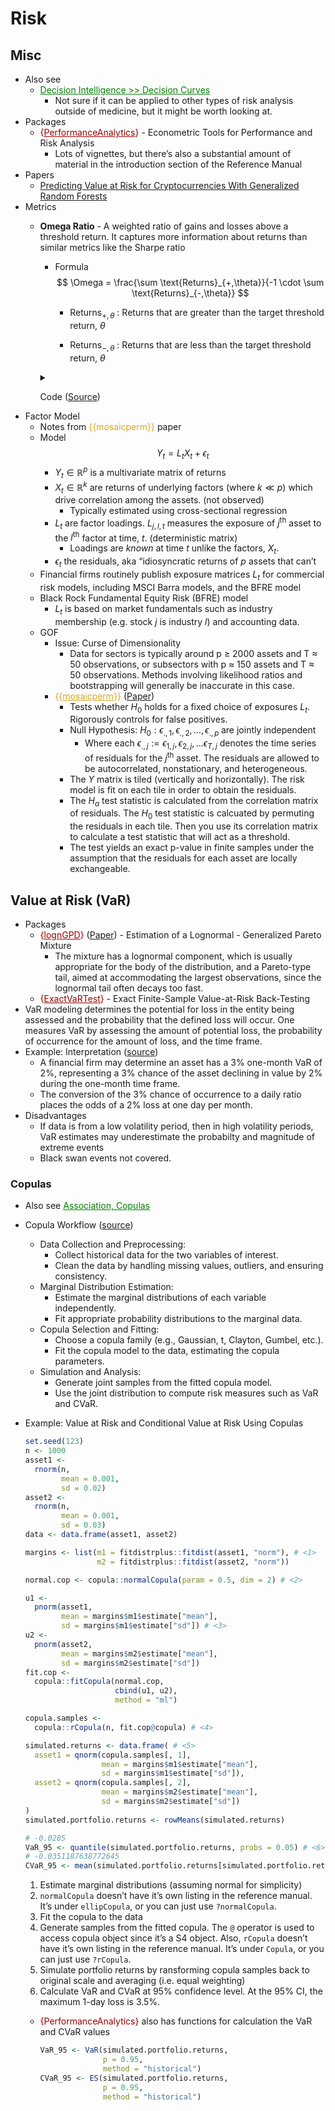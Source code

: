 # Risk {#sec-finance-risk .unnumbered}

## Misc {#sec-finance-risk-misc .unnumbered}

-   Also see
    -   [Decision Intelligence \>\> Decision Curves](https://ercbk.github.io/Data-Science-Notebook/qmd/decision-intelligence.html#sec-decint-deccurv){style="color: green"}
        -   Not sure if it can be applied to other types of risk analysis outside of medicine, but it might be worth looking at.
-   Packages
    -   [{]{style="color: #990000"}[PerformanceAnalytics](https://cran.r-project.org/web/packages/PerformanceAnalytics/index.html){style="color: #990000"}[}]{style="color: #990000"} - Econometric Tools for Performance and Risk Analysis
        -   Lots of vignettes, but there's also a substantial amount of material in the introduction section of the Reference Manual
-   Papers
    -   [Predicting Value at Risk for Cryptocurrencies With Generalized Random Forests](https://arxiv.org/abs/2203.08224)
-   Metrics
    -   **Omega Ratio** - A weighted ratio of gains and losses above a threshold return. It captures more information about returns than similar metrics like the Sharpe ratio

        -   Formula\
            $$
            \Omega = \frac{\sum \text{Returns}_{+,\theta}}{-1 \cdot \sum \text{Returns}_{-,\theta}}
            $$

            -   $\text{Returns}_{+, \theta}$ : Returns that are greater than the target threshold return, $\theta$

            -   $\text{Returns}_{-,\theta}$ : Returns that are less than the target threshold return, $\theta$

        <Details>

        <Summary>Code ([Source](https://github.com/quant-science/sunday-quant-scientist/blob/main/QS030-omega/01_omega.py))</Summary>

        ``` python
        import yfinance as yf
        import numpy as np
        # Download the stock data for AAPL from Yahoo Finance for the specified date range
        data = yf.download("AAPL", start="2020-01-01", end="2021-12-31")
        returns = data["Adj Close"].pct_change()
        # Calculate the Omega ratio of a strategy's returns
        def omega_ratio(returns, required_return=0.0):
            """Determines the Omega ratio of a strategy.
            Parameters
            ----------
            returns : pd.Series or np.ndarray
                Daily returns of the strategy, noncumulative.
            required_return : float, optional
                Minimum acceptance return of the investor. Threshold over which to
                consider positive vs negative returns. It will be converted to a
                value appropriate for the period of the returns. E.g. An annual minimum
                acceptable return of 100 will translate to a minimum acceptable
                return of 0.018.
            Returns
            -------
            omega_ratio : float
            Note
            -----
            See https://en.wikipedia.org/wiki/Omega_ratio for more details.
            """
            # Convert the required return to a daily return threshold
            return_threshold = (1 + required_return) ** (1 / 252) - 1
            # Calculate the difference between returns and the return threshold
            returns_less_thresh = returns - return_threshold
            # Calculate the numerator as the sum of positive returns above the threshold
            numer = sum(returns_less_thresh[returns_less_thresh > 0.0])
            # Calculate the denominator as the absolute sum of negative returns below the threshold
            denom = -1.0 * sum(returns_less_thresh[returns_less_thresh < 0.0])
            # Return the Omega ratio if the denominator is positive; otherwise, return NaN
            if denom > 0.0:
                return numer / denom
            else:
                return np.nan
        # Calculate the Omega ratio for the given returns and required return
        omega_ratio(returns, 0.07)
        # Compute and plot the rolling 30-day Omega ratio of the returns
        returns.rolling(30).apply(omega_ratio).plot()
        # Plot a histogram of the daily returns to visualize their distribution
        returns.hist(bins=50)
        ```

        </Details>
-   Factor Model
    -   Notes from [{{mosaicperm}}]{style="color: goldenrod"} paper
    -   Model\
        $$
        Y_t = L_t X_t + \epsilon_t
        $$
        -   $Y_t \in \mathbb{R}^p$ is a multivariate matrix of returns
        -   $X_t \in \mathbb{R}^k$ are returns of underlying factors (where $k \ll p$) which drive correlation among the assets. (not observed)
            -   Typically estimated using cross-sectional regression
        -   $L_t$ are factor loadings. $L_{j,l,t}$ measures the exposure of $j^{\text{th}}$ asset to the $l^{\text{th}}$ factor at time, $t$. (deterministic matrix)
            -   Loadings are *known* at time $t$ unlike the factors, $X_t$.
        -   $\epsilon_t$ the residuals, aka "idiosyncratic returns of $p$ assets that can't
    -   Financial firms routinely publish exposure matrices $L_t$ for commercial risk models, including MSCI Barra models, and the BFRE model
    -   Black Rock Fundamental Equity Risk (BFRE) model
        -   $L_t$ is based on market fundamentals such as industry membership (e.g. stock $j$ is industry $l$) and accounting data.
    -   GOF
        -   Issue: Curse of Dimensionality
            -   Data for sectors is typically around p ≥ 2000 assets and T ≈ 50 observations, or subsectors with p ≈ 150 assets and T ≈ 50 observations. Methods involving likelihood ratios and bootstrapping will generally be inaccurate in this case.
        -   [{{]{style="color: goldenrod"}[mosaicperm](https://mosaicperm.readthedocs.io/en/latest/){style="color: goldenrod"}[}}]{style="color: goldenrod"} ([Paper](https://arxiv.org/abs/2404.15017))
            -   Tests whether $H_0$ holds for a fixed choice of exposures $L_t$. Rigorously controls for false positives.
            -   Null Hypothesis: $H_0: \epsilon_{.,1}, \epsilon_{.,2}, \ldots, \epsilon_{.,p} \; \text{are jointly independent}$
                -   Where each $\epsilon_{.,j} := \epsilon_{1,j}, \epsilon_{2,j}, \ldots \epsilon_{T,j}$ denotes the time series of residuals for the $j^\text{th}$ asset. The residuals are allowed to be autocorrelated, nonstationary, and heterogeneous.
            -   The $Y$ matrix is tiled (vertically and horizontally). The risk model is fit on each tile in order to obtain the residuals.
            -   The $H_a$ test statistic is calculated from the correlation matrix of residuals. The $H_0$ test statistic is calcuated by permuting the residuals in each tile. Then you use its correlation matrix to calculate a test statistic that will act as a threshold.
            -   The test yields an exact p-value in finite samples under the assumption that the residuals for each asset are locally exchangeable.

## Value at Risk (VaR) {#sec-finance-risk-var .unnumbered}

-   Packages
    -   [{]{style="color: #990000"}[lognGPD](https://cran.r-project.org/web/packages/lognGPD/index.html){style="color: #990000"}[}]{style="color: #990000"} ([Paper](https://arxiv.org/abs/2505.22507)) - Estimation of a Lognormal - Generalized Pareto Mixture
        -   The mixture has a lognormal component, which is usually appropriate for the body of the distribution, and a Pareto-type tail, aimed at accommodating the largest observations, since the lognormal tail often decays too fast.
    -   [{]{style="color: #990000"}[ExactVaRTest](https://cran.r-project.org/web/packages/ExactVaRTest/index.html){style="color: #990000"}[}]{style="color: #990000"} - Exact Finite-Sample Value-at-Risk Back-Testing
-   VaR modeling determines the potential for loss in the entity being assessed and the probability that the defined loss will occur. One measures VaR by assessing the amount of potential loss, the probability of occurrence for the amount of loss, and the time frame.
-   [Example]{.ribbon-highlight}: Interpretation ([source](https://www.investopedia.com/terms/v/var.asp))
    -   A financial firm may determine an asset has a 3% one-month VaR of 2%, representing a 3% chance of the asset declining in value by 2% during the one-month time frame.
    -   The conversion of the 3% chance of occurrence to a daily ratio places the odds of a 2% loss at one day per month.
-   Disadvantages
    -   If data is from a low volatility period, then in high volatility periods, VaR estimates may underestimate the probabilty and magnitude of extreme events
    -   Black swan events not covered.

### Copulas {#sec-finance-risk-var-cop .unnumbered}

-   Also see [Association, Copulas](https://ercbk.github.io/Data-Science-Notebook/qmd/association-copulas.html){style="color: green"}

-   Copula Workflow ([source](https://chatgpt.com/share/4a17c9f3-e3ec-4ebc-8b9e-fcc38a583dfc))

    -   Data Collection and Preprocessing:
        -   Collect historical data for the two variables of interest.
        -   Clean the data by handling missing values, outliers, and ensuring consistency.
    -   Marginal Distribution Estimation:
        -   Estimate the marginal distributions of each variable independently.
        -   Fit appropriate probability distributions to the marginal data.
    -   Copula Selection and Fitting:
        -   Choose a copula family (e.g., Gaussian, t, Clayton, Gumbel, etc.).
        -   Fit the copula model to the data, estimating the copula parameters.
    -   Simulation and Analysis:
        -   Generate joint samples from the fitted copula model.
        -   Use the joint distribution to compute risk measures such as VaR and CVaR.

-   [Example]{.ribbon-highlight}: Value at Risk and Conditional Value at Risk Using Copulas

    ``` r
    set.seed(123)
    n <- 1000
    asset1 <- 
      rnorm(n, 
            mean = 0.001, 
            sd = 0.02)
    asset2 <- 
      rnorm(n, 
            mean = 0.001, 
            sd = 0.03)
    data <- data.frame(asset1, asset2)

    margins <- list(m1 = fitdistrplus::fitdist(asset1, "norm"), # <1>
                    m2 = fitdistrplus::fitdist(asset2, "norm"))

    normal.cop <- copula::normalCopula(param = 0.5, dim = 2) # <2>

    u1 <- 
      pnorm(asset1, 
            mean = margins$m1$estimate["mean"], 
            sd = margins$m1$estimate["sd"]) # <3>
    u2 <- 
      pnorm(asset2, 
            mean = margins$m2$estimate["mean"], 
            sd = margins$m2$estimate["sd"])
    fit.cop <- 
      copula::fitCopula(normal.cop, 
                        cbind(u1, u2), 
                        method = "ml")

    copula.samples <- 
      copula::rCopula(n, fit.cop@copula) # <4>

    simulated.returns <- data.frame( # <5>
      asset1 = qnorm(copula.samples[, 1], 
                     mean = margins$m1$estimate["mean"], 
                     sd = margins$m1$estimate["sd"]),
      asset2 = qnorm(copula.samples[, 2], 
                     mean = margins$m2$estimate["mean"], 
                     sd = margins$m2$estimate["sd"])
    )
    simulated.portfolio.returns <- rowMeans(simulated.returns)

    # -0.0285
    VaR_95 <- quantile(simulated.portfolio.returns, probs = 0.05) # <6>
    # -0.0351187638772645
    CVaR_95 <- mean(simulated.portfolio.returns[simulated.portfolio.returns <= VaR_95])
    ```

    1.  Estimate marginal distributions (assuming normal for simplicity)
    2.  `normalCopula` doesn't have it's own listing in the reference manual. It's under `ellipCopula`, or you can just use `?normalCopula`.
    3.  Fit the copula to the data
    4.  Generate samples from the fitted copula. The `@` operator is used to access copula object since it's a S4 object. Also, `rCopula` doesn't have it's own listing in the reference manual. It's under `Copula`, or you can just use `?rCopula`.
    5.  Simulate portfolio returns by ransforming copula samples back to original scale and averaging (i.e. equal weighting)
    6.  Calculate VaR and CVaR at 95% confidence level. At the 95% CI, the maximum 1-day loss is 3.5%.

    -   [{PerformanceAnalytics}]{style="color: #990000"} also has functions for calculation the VaR and CVaR values

        ``` r
        VaR_95 <- VaR(simulated.portfolio.returns, 
                      p = 0.95, 
                      method = "historical")
        CVaR_95 <- ES(simulated.portfolio.returns, 
                      p = 0.95, 
                      method = "historical")
        ```
